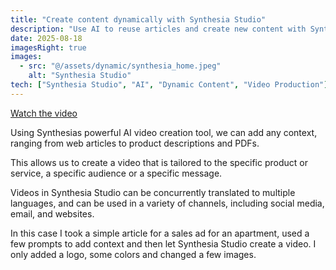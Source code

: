 ```yaml
---
title: "Create content dynamically with Synthesia Studio"
description: "Use AI to reuse articles and create new content with Synthesia Studio."
date: 2025-08-18
imagesRight: true
images:
  - src: "@/assets/dynamic/synthesia_home.jpeg"
    alt: "Synthesia Studio"
tech: ["Synthesia Studio", "AI", "Dynamic Content", "Video Production"]
---
```

[Watch the video](https://share.synthesia.io/dfa72e29-42a9-4694-9431-1dbccd5bdd49)

Using Synthesias powerful AI video creation tool, we can add any context, ranging from web articles to product descriptions and PDFs.

This allows us to create a video that is tailored to the specific product or service, a specific audience or a specific message.

Videos in Synthesia Studio can be concurrently translated to multiple languages, and can be used in a variety of channels, including social media, email, and websites.

In this case I took a simple article for a sales ad for an apartment, used a few prompts to add context and then let Synthesia Studio create a video. I only added a logo, some colors and changed a few images.







